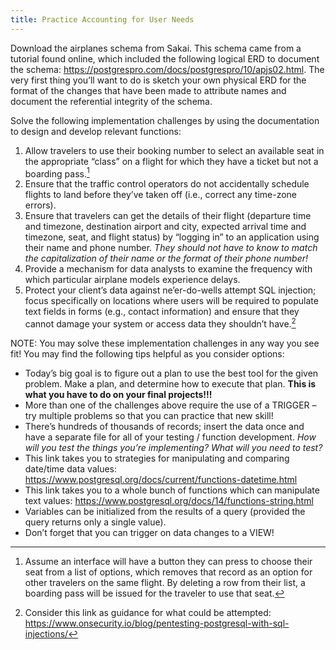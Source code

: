 ```yaml
---
title: Practice Accounting for User Needs
---
```


Download the airplanes schema from Sakai.  This schema came from a tutorial found online, which included the following logical ERD to document the schema: <https://postgrespro.com/docs/postgrespro/10/apjs02.html>.  The very first thing you'll want to do is sketch your own physical ERD for the format of the changes that have been made to attribute names and document the referential integrity of the schema.

Solve the following implementation challenges by using the documentation to design and develop relevant functions:

1. Allow travelers to use their booking number to select an available seat in the appropriate "class" on a flight for which they have a ticket but not a boarding pass.[^1]
2. Ensure that the traffic control operators do not accidentally schedule flights to land before they’ve taken off (i.e., correct any time-zone errors).
3. Ensure that travelers can get the details of their flight (departure time and timezone, destination airport and city, expected arrival time and timezone, seat, and flight status) by "logging in" to an application using their name and phone number. *They should not have to know to match the capitalization of their name or the format of their phone number!*
4. Provide a mechanism for data analysts to examine the frequency with which particular airplane models experience delays.
5. Protect your client’s data against ne'er-do-wells attempt SQL injection; focus specifically on locations where users will be required to populate text fields in forms (e.g., contact information) and ensure that they cannot damage your system or access data they shouldn’t have.[^2]


NOTE: You may solve these implementation challenges in any way you see fit!  You may find the following tips helpful as you consider options:

- Today's big goal is to figure out a plan to use the best tool for the given problem.  Make a plan, and determine how to execute that plan. **This is what you have to do on your final projects!!!**
- More than one of the challenges above require the use of a TRIGGER -- try multiple problems so that you can practice that new skill!
- There's hundreds of thousands of records; insert the data once and have a separate file for all of your testing / function development. *How will you test the things you're implementing?  What will you need to test?*
- This link takes you to strategies for manipulating and comparing date/time data values: <https://www.postgresql.org/docs/current/functions-datetime.html>
- This link takes you to a whole bunch of functions which can manipulate text values: <https://www.postgresql.org/docs/14/functions-string.html>
- Variables can be initialized from the results of a query (provided the query returns only a single value).
- Don't forget that you can trigger on data changes to a VIEW!

[^1]: Assume an interface will have a button they can press to choose their seat from a list of options, which removes that record as an option for other travelers on the same flight.  By deleting a row from their list, a boarding pass will be issued for the traveler to use that seat.

[^2]: Consider this link as guidance for what could be attempted: <https://www.onsecurity.io/blog/pentesting-postgresql-with-sql-injections/>
